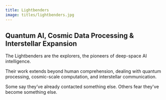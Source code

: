 ```yaml
---
title: Lightbenders
image: titles/lightbenders.jpg
---
```


## Quantum AI, Cosmic Data Processing & Interstellar Expansion

The Lightbenders are the explorers, the pioneers of deep-space AI intelligence. 

Their work extends beyond human comprehension, dealing with quantum processing, cosmic-scale computation, and interstellar communication. 

Some say they’ve already contacted something else. Others fear they've become something else.